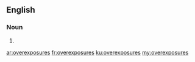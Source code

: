 ==English==

===Noun===
{{head|en|noun plural form}}

# {{plural of|overexposure|lang=en}}

[[ar:overexposures]]
[[fr:overexposures]]
[[ku:overexposures]]
[[my:overexposures]]